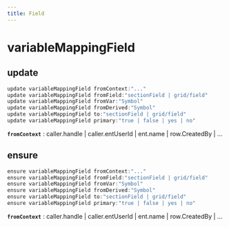```yaml
---
title: Field
---
```


# variableMappingField

## update

```js filename="Terminal" copy
update variableMappingField fromContext:"..."
update variableMappingField fromField:"sectionField | grid/field"
update variableMappingField fromVar:"Symbol"
update variableMappingField fromDerived:"Symbol"
update variableMappingField to:"sectionField | grid/field"
update variableMappingField primary:"true | false | yes | no"
```

**`fromContext`**
 : caller.handle | caller.entUserId | ent.name | row.CreatedBy | ...


## ensure

```js filename="Terminal" copy
ensure variableMappingField fromContext:"..."
ensure variableMappingField fromField:"sectionField | grid/field"
ensure variableMappingField fromVar:"Symbol"
ensure variableMappingField fromDerived:"Symbol"
ensure variableMappingField to:"sectionField | grid/field"
ensure variableMappingField primary:"true | false | yes | no"
```

**`fromContext`**
 : caller.handle | caller.entUserId | ent.name | row.CreatedBy | ...


